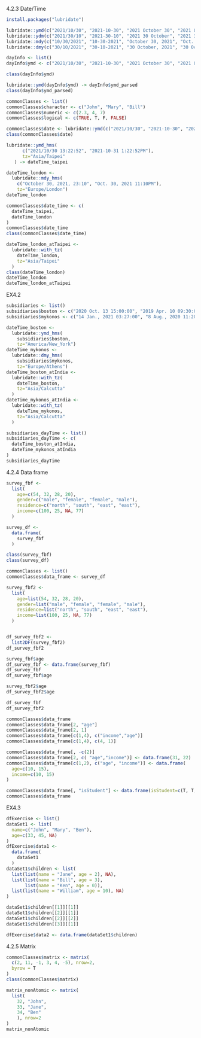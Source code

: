 4.2.3 Date/Time
```{r}
install.packages("lubridate")
```

```{r}
lubridate::ymd(c("2021/10/30", "2021-10-30", "2021 October 30", "2021 Oct. 30"))
lubridate::ydm(c("2021/30/10", "2021-30-10", "2021 30 October", "2021 30 Oct."))
lubridate::mdy(c("10/30/2021", "10-30-2021", "October 30, 2021", "Oct. 30, 2021"))
lubridate::dmy(c("30/10/2021", "30-10-2021", "30 October, 2021", "30 Oct., 2021"))
```

```{r}
dayInfo <- list()
dayInfo$ymd <- c("2021/10/30", "2021-10-30", "2021 October 30", "2021 Oct. 30")

class(dayInfo$ymd)
```

```{r}
lubridate::ymd(dayInfo$ymd) -> dayInfo$ymd_parsed
class(dayInfo$ymd_parsed)
```

```{r}
commonClasses <- list()
commonClasses$character <- c("John", "Mary", "Bill")
commonClasses$numeric <- c(2.3, 4, 7)
commonClasses$logical <- c(TRUE, T, F, FALSE)
```

```{r}
commonClasses$date <- lubridate::ymd(c("2021/10/30", "2021-10-30", "2021 October 30", "2021 Oct. 30"))
class(commonClasses$date)
```

```{r}
lubridate::ymd_hms(
      c("2021/10/30 13:22:52", "2021-10-31 1:22:52PM"),
      tz="Asia/Taipei"
   ) -> dateTime_taipei

dateTime_london <- 
  lubridate::mdy_hms(
    c("October 30, 2021, 23:10", "Oct. 30, 2021 11:10PM"),
    tz="Europe/London")
dateTime_london
```

```{r}
commonClasses$date_time <- c(
  dateTime_taipei,
  dateTime_london
)
commonClasses$date_time
class(commonClasses$date_time)
```

```{r}
dateTime_london_atTaipei <-
  lubridate::with_tz(
    dateTime_london,
    tz="Asia/Taipei"
  )
class(dateTime_london)
dateTime_london
dateTime_london_atTaipei
```

EX4.2
```{r}
subsidiaries <- list()
subsidiaries$boston <- c("2020 Oct. 13 15:00:00", "2019 Apr. 10 09:30:00")
subsidiaries$mykonos <- c("14 Jan., 2021 03:27:00", "8 Aug., 2020 11:20:00")

dateTime_boston <- 
  lubridate::ymd_hms(
    subsidiaries$boston,
    tz="America/New_York")
dateTime_mykonos <- 
  lubridate::dmy_hms(
    subsidiaries$mykonos,
    tz="Europe/Athens")
dateTime_boston_atIndia <-
  lubridate::with_tz(
    dateTime_boston,
    tz="Asia/Calcutta"
  )
dateTime_mykonos_atIndia <-
  lubridate::with_tz(
    dateTime_mykonos,
    tz="Asia/Calcutta"
  )

subsidiaries_dayTime <- list()
subsidiaries_dayTime <- c(
  dateTime_boston_atIndia,
  dateTime_mykonos_atIndia
)
subsidiaries_dayTime
```


4.2.4 Data frame
```{r}
survey_fbf <-
  list(
    age=c(54, 32, 28, 20),
    gender=c("male", "female", "female", "male"),
    residence=c("north", "south", "east", "east"),
    income=c(100, 25, NA, 77)
  )
```

```{r}
survey_df <-
  data.frame(
    survey_fbf
  )

class(survey_fbf)
class(survey_df)
```

```{r}
commonClasses <- list()
commonClasses$data_frame <- survey_df
```

```{r}
survey_fbf2 <-
  list(
    age=list(54, 32, 28, 20),
    gender=list("male", "female", "female", "male"),
    residence=list("north", "south", "east", "east"),
    income=list(100, 25, NA, 77)
  )


df_survey_fbf2 <- 
  list2DF(survey_fbf2)
df_survey_fbf2
```

```{r}
survey_fbf$age
df_survey_fbf <- data.frame(survey_fbf)
df_survey_fbf
df_survey_fbf$age

survey_fbf2$age
df_survey_fbf2$age

df_survey_fbf
df_survey_fbf2
```

```{r}
commonClasses$data_frame
commonClasses$data_frame[2, "age"]
commonClasses$data_frame[2, 1]
commonClasses$data_frame[c(1,4), c("income","age")]
commonClasses$data_frame[c(1,4), c(4, 1)]
```

```{r}
commonClasses$data_frame[, -c(2)]
commonClasses$data_frame[2, c( "age","income")] <- data.frame(31, 22)
commonClasses$data_frame[c(1,2), c("age", "income")] <- data.frame(
  age=c(10, 15),
  income=c(10, 15)
)

commonClasses$data_frame[, "isStudent"] <- data.frame(isStudent=c(T, T, F, T))
commonClasses$data_frame
```

EX4.3
```{r}
dfExercise <- list()
dataSet1 <- list(
  name=c("John", "Mary", "Ben"),
  age=c(33, 45, NA)
)
dfExercise$data1 <-
  data.frame(
    dataSet1
  )
dataSet1$children <- list(
  list(list(name = "Jane", age = 2), NA),
  list(list(name = "Bill", age = 3),
       list(name = "Ken", age = 0)),
  list(list(name = "William", age = 10), NA)
)

dataSet1$children[[1]][[1]]
dataSet1$children[[2]][[1]]
dataSet1$children[[2]][[2]]
dataSet1$children[[3]][[1]]

dfExercise$data2 <- data.frame(dataSet1$children)
```



4.2.5 Matrix
```{r}
commonClasses$matrix <- matrix(
  c(2, 11, -1, 3, 4, -5), nrow=2, 
  byrow = T
)
class(commonClasses$matrix)
```

```{r}
matrix_nonAtomic <- matrix(
  list(
    32, "John", 
    33, "Jane", 
    34, "Ben"
    ), nrow=2
)
matrix_nonAtomic
```


